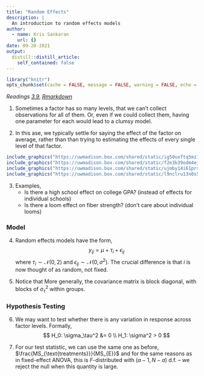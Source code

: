```yaml
---
title: "Random Effects"
description: |
  An introduction to random effects models
author:
  - name: Kris Sankaran
    url: {}
date: 09-28-2021
output:
  distill::distill_article:
    self_contained: false
---
```


```r
library("knitr")
opts_chunk$set(cache = FALSE, message = FALSE, warning = FALSE, echo = TRUE)
```

_Readings [3.9](), [Rmarkdown]()_

1. Sometimes a factor has so many levels, that we can’t collect observations for all of them. Or, even if we could collect them, having one parameter for each would lead to a clumsy model.

2. In this ase, we typically settle for saying the effect of the factor on
average, rather than than trying to estimating the effects of every single level
of that factor.

```r
include_graphics("https://uwmadison.box.com/shared/static/ig50uxftq5mz19t15w74kryh9ko0jm6e.png")
include_graphics("https://uwmadison.box.com/shared/static/f2e3b39odm4ejkyqinvpii24s9tegnqb.png")
include_graphics("https://uwmadison.box.com/shared/static/ujmby14i61prsex43i6drsgpgsu9lvjq.png")
include_graphics("https://uwmadison.box.com/shared/static/l9nclru13n0s5e52oiu1aasz66vbwr6m.png")
```

3. Examples,
    * Is there a high school effect on college GPA? (instead of effects for individual schools)
    * Is there a loom effect on fiber strength? (don’t care about individual looms)

### Model

4. Random effects models have the form,
$$
y_{ij} = \mu + \tau_i + \epsilon_{ij}
$$
    where $\tau_i \sim \mathcal{N}\left(0, 2\right)$ and $\epsilon_{ij} \sim
    \mathcal{N}\left(0, \sigma^2\right)$.  The crucial difference is that $i$ is
    now thought of as random, not fixed.

5. Notice that 
\begin{align}
\text{Var}\left(y_{ij}\right) &= \text{Var}\left(\tau_j\right) + \text{Var}\left(\epsilon_{ij}\right) \\
&= \sigma_{\tau}^2 + \sigma^2
\end{align}
    More generally, the covariance matrix is block diagonal, with blocks of $\sigma_{\tau}^2$ within groups.

### Hypothesis Testing

6. We may want to test whether there is any variation in response across factor
levels. Formally,
$$
H_0: \sigma_\tau^2 &= 0 \\
H_1: \sigma^2 > 0
$$

6. For our test statistic, we can use the same one as before,
$\frac{MS_{\text{treatments}}}{MS_{E}}$ and for the same reasons as in
fixed-effect ANOVA, this is $F$-distributed with $(a - 1, N - a)$ d.f. -- we
reject the null when this quantity is large.
